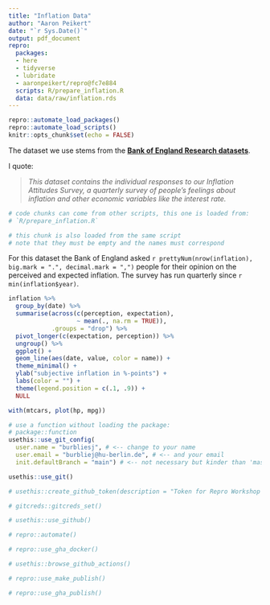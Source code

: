 ```yaml
---
title: "Inflation Data"
author: "Aaron Peikert"
date: "`r Sys.Date()`"
output: pdf_document
repro:
  packages:
  - here
  - tidyverse
  - lubridate
  - aaronpeikert/repro@fc7e884
  scripts: R/prepare_inflation.R
  data: data/raw/inflation.rds
---
```


```r
repro::automate_load_packages()
repro::automate_load_scripts()
knitr::opts_chunk$set(echo = FALSE)
```

The dataset we use stems from the **[Bank of England Research datasets](https://www.bankofengland.co.uk/statistics/research-datasets)**.

I quote:

> *This dataset contains the individual responses to our Inflation Attitudes Survey, a quarterly survey of people’s feelings about inflation and other economic variables like the interest rate.* 

```r
# code chunks can come from other scripts, this one is loaded from:
# `R/prepare_inflation.R`
```

```r
# this chunk is also loaded from the same script
# note that they must be empty and the names must correspond
```

For this dataset the Bank of England asked `r prettyNum(nrow(inflation), big.mark = ".", decimal.mark = ",")` people for their opinion on the perceived and expected inflation.
The survey has run quarterly since `r min(inflation$year)`.

```r
inflation %>% 
  group_by(date) %>% 
  summarise(across(c(perception, expectation),
                   ~ mean(., na.rm = TRUE)),
            .groups = "drop") %>% 
  pivot_longer(c(expectation, perception)) %>% 
  ungroup() %>% 
  ggplot() +
  geom_line(aes(date, value, color = name)) +
  theme_minimal() +
  ylab("subjective inflation in %-points") +
  labs(color = "") +
  theme(legend.position = c(.1, .9)) + 
  NULL
```

```r
with(mtcars, plot(hp, mpg))
```

```r
# use a function without loading the package:
# package::function
usethis::use_git_config(
  user.name = "burbliesj", # <-- change to your name
  user.email = "burbliej@hu-berlin.de", # <-- and your email
  init.defaultBranch = "main") # <-- not necessary but kinder than 'master'

usethis::use_git()
```

```r
# usethis::create_github_token(description = "Token for Repro Workshop 2023 Test3")
```

```r
# gitcreds::gitcreds_set()
```

```r
# usethis::use_github()
```

```r
# repro::automate()
```

```r
# repro::use_gha_docker()
```

```r
# usethis::browse_github_actions()
```

```r
# repro::use_make_publish()
```

```r
# repro::use_gha_publish()
```

